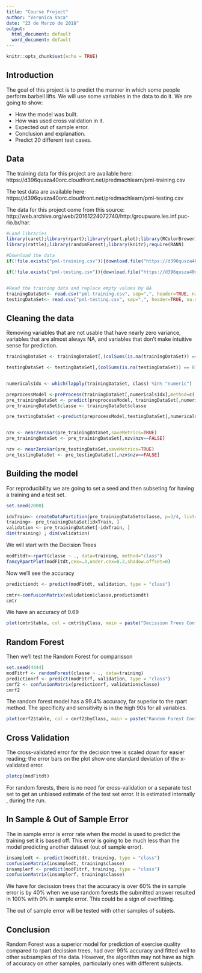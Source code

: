 ---
title: "Course Project"
author: "Veronica Vaca"
date: "23 de Marzo de 2018"
output:
  html_document: default
  word_document: default
---

```{r setup, include=FALSE}
knitr::opts_chunk$set(echo = TRUE)
```

## Introduction

The goal of this project is to predict the manner in which some people perform barbell lifts. We will use some variables in the data to do it. We are going to show:

- How the model was built.
- How was used cross validation in it.
- Expected out of sample error. 
- Conclusion and explanation. 
- Predict 20 different test cases.

## Data

The training data for this project are available here:
https://d396qusza40orc.cloudfront.net/predmachlearn/pml-training.csv

The test data are available here:
https://d396qusza40orc.cloudfront.net/predmachlearn/pml-testing.csv

The data for this project come from this source: http://web.archive.org/web/20161224072740/http:/groupware.les.inf.puc-rio.br/har.

```{r,echo=FALSE}
#Load libraries
library(caret);library(rpart);library(rpart.plot);library(RColorBrewer)
library(rattle);library(randomForest);library(knitr);require(RANN)

#Download the data
if(!file.exists("pml-training.csv")){download.file("https://d396qusza40orc.cloudfront.net/predmachlearn/pml-training.csv", destfile = "pml-training.csv")}

if(!file.exists("pml-testing.csv")){download.file("https://d396qusza40orc.cloudfront.net/predmachlearn/pml-testing.csv", destfile = "pml-testing.csv")}


#Read the training data and replace empty values by NA
trainingDataSet<- read.csv("pml-training.csv", sep=",", header=TRUE, na.strings = c("NA","",'#DIV/0!'))
testingDataSet<- read.csv("pml-testing.csv", sep=",", header=TRUE, na.strings = c("NA","",'#DIV/0!'))

```

## Cleaning the data

Removing variables that are not usable that have nearly zero variance, variables that are almost always NA, and variables that don’t make intuitive sense for prediction.

```{r, echo =F}

trainingDataSet <- trainingDataSet[,(colSums(is.na(trainingDataSet)) == 0)]

testingDataSet <- testingDataSet[,(colSums(is.na(testingDataSet)) == 0)]


numericalsIdx <- which(lapply(trainingDataSet, class) %in% "numeric")

preprocessModel <-preProcess(trainingDataSet[,numericalsIdx],method=c('knnImpute', 'center', 'scale'))
pre_trainingDataSet <- predict(preprocessModel, trainingDataSet[,numericalsIdx])
pre_trainingDataSet$classe <- trainingDataSet$classe

pre_testingDataSet <-predict(preprocessModel,testingDataSet[,numericalsIdx])


nzv <- nearZeroVar(pre_trainingDataSet,saveMetrics=TRUE)
pre_trainingDataSet <- pre_trainingDataSet[,nzv$nzv==FALSE]

nzv <- nearZeroVar(pre_testingDataSet,saveMetrics=TRUE)
pre_testingDataSet <- pre_testingDataSet[,nzv$nzv==FALSE]

```


## Building the model

For reproducibility we are going to set a seed and then subseting for having a training and a test set.

```{r}
set.seed(2000)

idxTrain<- createDataPartition(pre_trainingDataSet$classe, p=3/4, list=FALSE)
training<- pre_trainingDataSet[idxTrain, ]
validation <- pre_trainingDataSet[-idxTrain, ]
dim(training) ; dim(validation)

```

We will start with the Decision Trees

```{r}
modFitdt<-rpart(classe ~ ., data=training, method="class")
fancyRpartPlot(modFitdt,cex=.3,under.cex=0.2,shadow.offset=0)

```

Now we'll see the accuracy

```{r}
predictiondt <- predict(modFitdt, validation, type = "class")

cmtr<-confusionMatrix(validation$classe,predictiondt)
cmtr
```

We have an accuracy of 0.69


```{r}
plot(cmtr$table, col = cmtr$byClass, main = paste("Decission Trees Confusion Matrix: Accuracy =", round(cmtr$overall['Accuracy'], 4)))

```


## Random Forest

Then we'll test the Random Forest for comparisson

```{r}

set.seed(4444)
modFitrf <- randomForest(classe ~ ., data=training)
predictionrf <- predict(modFitrf, validation, type = "class")
cmrf2 <- confusionMatrix(predictionrf, validation$classe)
cmrf2


```

The random forest model has a 99.4% accuracy, far superior to the rpart method. The specificity and sensitivity is in the high 90s for all variables. 

```{r}
plot(cmrf2$table, col = cmrf2$byClass, main = paste("Random Forest Confusion Matrix: Accuracy =", round(cmrf2$overall['Accuracy'], 4)))

```


## Cross Validation

The cross-validated error for the decision tree is scaled down for easier reading; the error bars on the plot show one standard deviation of the x-validated error.

```{r pressure, echo=FALSE}
plotcp(modFitdt)
```

For random forests, there is no need for cross-validation or a separate test set to get an unbiased estimate of the test set error. It is estimated internally , during the run.


## In Sample & Out of Sample Error


The in sample error is error rate when the model is used to predict the training set it is based off. This error is going to be much less than the model predicting another dataset (out of sample error).

```{r}
insampledt <- predict(modFitdt, training, type = "class")
confusionMatrix(insampledt, training$classe)
insamplerf <- predict(modFitrf, training, type = "class")
confusionMatrix(insamplerf, training$classe)

```

We have for decission trees that the accuracy is over 60% the in sample error is by 40%
when we use random forests the submitted answer resulted in 100% with 0% in sample error. This could be a sign of overfitting. 

The out of sample error will be tested with other samples of subjets. 

## Conclusion
Random Forest was a superior model for prediction of exercise quality compared to rpart decission trees, had over 99% accuracy and fitted well to other subsamples of the data. However, the algorithm may not have as high of accuracy on other samples, particularly ones with different subjects.

